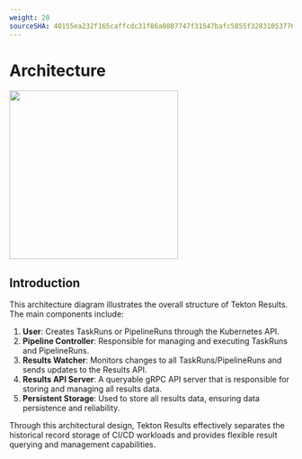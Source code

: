 ```yaml
---
weight: 20
sourceSHA: 40155ea232f165caffcdc31f86a0887747f31547bafc5855f32831053776695d
---
```


# Architecture

<img src="/results/architecture.svg" width="300" />

## Introduction

This architecture diagram illustrates the overall structure of Tekton Results. The main components include:

1. **User**: Creates TaskRuns or PipelineRuns through the Kubernetes API.
2. **Pipeline Controller**: Responsible for managing and executing TaskRuns and PipelineRuns.
3. **Results Watcher**: Monitors changes to all TaskRuns/PipelineRuns and sends updates to the Results API.
4. **Results API Server**: A queryable gRPC API server that is responsible for storing and managing all results data.
5. **Persistent Storage**: Used to store all results data, ensuring data persistence and reliability.

Through this architectural design, Tekton Results effectively separates the historical record storage of CI/CD workloads and provides flexible result querying and management capabilities.
